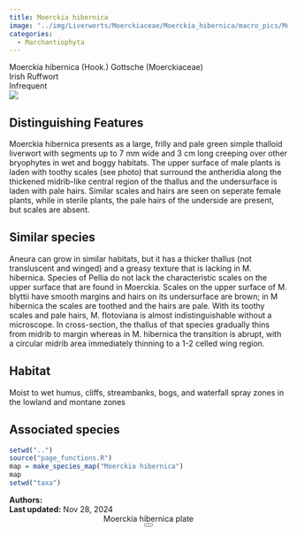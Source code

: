 ```yaml
---
title: Moerckia hibernica
image: "../img/Liverworts/Moerckiaceae/Moerckia_hibernica/macro_pics/Moerckia_hibernica_JR_01.jpg"
categories:
  - Marchantiophyta
---
```


<div class="info-panel">
 <div class="info-top">
  <div class="taxon-scientific"><span class="taxon-name">Moerckia hibernica</span> <span class="taxon-authority">(Hook.) Gottsche</span> <span class="taxon-family">(Moerckiaceae)</span></div>
  <div class="taxon-common">Irish Ruffwort</div>
 </div>
 <div class="info-bottom">
  <div class="taxon-qnd"></div>
  <div class="taxon-abundance">Infrequent</div>
 </div>
</div>
<div class="imerss-content-frame">
 <div class="imerss-image-header">
  <div class="imerss-image-holder imerss-column-left" data-toggle="tooltip" style="background-image: url(../img/Liverworts/Moerckiaceae/Moerckia_hibernica/macro_pics/Moerckia_hibernica_JR_01.jpg)" title="John Reynolds">
  </div>

  <div class="imerss-image-holder imerss-column-right" data-toggle="tooltip" style="background-image: url(../img/Liverworts/Moerckiaceae/Moerckia_hibernica/macro_pics/Moerckia_hibernica_RM_01.jpeg)" title="Randal Mindell">
  </div>
 
 </div>
 <div class="imerss-content-lower">
  <div class="imerss-column-left">
  <div class="tab-microscope" data-micromodal-trigger="modal-plate">
  <img src="../img/bryo guide microscope.png"/>
  </div>

<h2>Distinguishing Features</h2>

Moerckia hibernica presents as a large, frilly and pale green simple thalloid liverwort with segments up to 7 mm wide and 3 cm long creeping over other bryophytes in wet and boggy habitats. The upper surface of male plants is laden with toothy scales (see photo) that surround the antheridia along the thickened midrib-like central region of the thallus and the undersurface is laden with pale hairs. Similar scales and hairs are seen on seperate female plants, while in sterile plants, the pale hairs of the underside are present, but scales are absent. 

<h2>Similar species</h2>

Aneura can grow in similar habitats, but it has a thicker thallus (not transluscent and winged) and a greasy texture that is lacking in M. hibernica. Species of Pellia do not lack the characteristic scales on the upper surface that are found in Moerckia. Scales on the upper surface of M. blyttii have smooth margins and hairs on its undersurface are brown; in M hibernica the scales are toothed and the hairs are pale. With its toothy scales and pale hairs, M. flotoviana is almost indistinguishable without a microscope. In cross-section, the thallus of that species gradually thins from midrib to margin whereas in M. hibernica the transition is abrupt, with a circular midrib area immediately thinning to a 1-2 celled wing region. 

<h2>Habitat</h2>

Moist to wet humus, cliffs, streambanks, bogs, and waterfall spray zones in the lowland and montane zones

<h2>Associated species</h2>


</div>

<div class="imerss-column-right">

<div class="imerss-image-holder imerss-column-right" data-toggle="tooltip" style="background-image: url(../img/Liverworts/Moerckiaceae/Moerckia_hibernica/macro_pics/Moerckia_hibernica_DT_01.jpeg)" title="Daniel Tucker">
</div>

<div class="imerss-map-holder">
```r
setwd("..")
source("page_functions.R")
map = make_species_map("Moerckia hibernica")
map
setwd("taxa")
```
</div>

</div>

</div>
</div>

<div class="taxon-footer">
 <div class="taxon-authors"><b>Authors:</b> <span></span></div>
 <div class="taxon-update"><b>Last updated:</b> <span>Nov 28, 2024</span></div>
</div>

<div class="modal micromodal-slide" id="modal-plate" aria-hidden="true">
 <div class="modal__overlay" tabindex="-1" data-micromodal-close>
  <div class="modal__container" role="dialog" aria-modal="true" aria-labelledby="modal-plate-title" >
   <header class="modal__header">
   <div class="modal__title" id="modal-plate-title">
  Moerckia hibernica plate
   </div>
   <button class="modal__close" aria-label="Close" data-micromodal-close></button>
   </header>
  <div class="modal__content" id="modal-plate-content">
   <div class="imerss-image-holder" data-toggle="tooltip" style="background-image: url(../img/)" title="">
  </div>
  </div>
  </div>
 </div>
</div>

<script src="../js/micromodal.min.js"></script>
<link href="../css/style-taxon.css" rel="stylesheet">
<link href="../css/micromodal.css" rel="stylesheet">

<script>
MicroModal.init();
</script>

